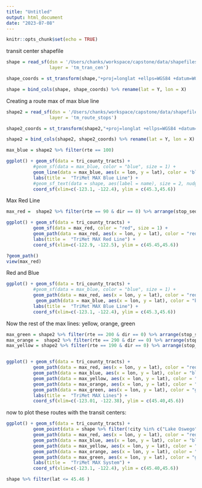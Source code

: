 ```yaml
---
title: "Untitled"
output: html_document
date: "2023-07-08"
---
```


```r
knitr::opts_chunk$set(echo = TRUE)
```

transit center shapefile
```r
shape = read_sf(dsn = '/Users/chanks/workspace/capstone/data/shapefiles/tm_tran_cen', 
                layer = 'tm_tran_cen')

shape_coords = st_transform(shape,"+proj=longlat +ellps=WGS84 +datum=WGS84") %>% st_coordinates()

shape = bind_cols(shape, shape_coords) %>% rename(lat = Y, lon = X)
```

Creating a route max of max blue line 
```r
shape2 = read_sf(dsn = '/Users/chanks/workspace/capstone/data/shapefiles/tm_route_stops', 
                layer = 'tm_route_stops')

shape2_coords = st_transform(shape2,"+proj=longlat +ellps=WGS84 +datum=WGS84") %>% st_coordinates()

shape2 = bind_cols(shape2, shape2_coords) %>% rename(lat = Y, lon = X)


```

```r
max_blue = shape2 %>% filter(rte == 100)
```

```r
ggplot() + geom_sf(data = tri_county_tracts) + 
          #geom_sf(data = max_blue, color = "blue", size = 1) + 
          geom_line(data = max_blue, aes(x = lon, y = lat), color = 'blue', size = 1 ) + 
          labs(title =  "TriMet MAX Blue Line") +
          #geom_sf_text(data = shape, aes(label = name), size = 2, nudge_y = -.0002) + 
          coord_sf(xlim=c(-123.1, -122.4), ylim = c(45.3,45.6)) 
```

Max Red Line 
```r
max_red =  shape2 %>% filter(rte == 90 & dir == 0) %>% arrange(stop_seq)

ggplot() + geom_sf(data = tri_county_tracts) + 
          geom_sf(data = max_red, color = "red", size = 1) + 
          geom_path(data = max_red, aes(x = lon, y = lat), color = "red", size = 1) + 
          labs(title =  "TriMet MAX Red Line") +
          coord_sf(xlim=c(-122.9, -122.5), ylim = c(45.45,45.6)) 

?geom_path()
view(max_red)
```

Red and Blue 
```r
ggplot() + geom_sf(data = tri_county_tracts) + 
          #geom_sf(data = max_blue, color = "blue", size = 1) + 
          geom_path(data = max_red, aes(x = lon, y = lat), color = "red", size = 1, alpha = .5) + 
           geom_path(data = max_blue, aes(x = lon, y = lat), color = "blue", size = 1, alpha = .5) +
          labs(title =  "TriMet MAX Blue Line") +
          coord_sf(xlim=c(-123.1, -122.4), ylim = c(45.3,45.6)) 
```
Now the rest of the max lines: yellow, orange, green 
```r
max_green = shape2 %>% filter(rte == 200 & dir == 0) %>% arrange(stop_seq)
max_orange =  shape2 %>% filter(rte == 290 & dir == 0) %>% arrange(stop_seq)
max_yellow = shape2 %>% filter(rte == 190 & dir == 0) %>% arrange(stop_seq)


ggplot() + geom_sf(data = tri_county_tracts) + 
          geom_path(data = max_red, aes(x = lon, y = lat), color = "red", size = 1, alpha = .5) + 
          geom_path(data = max_blue, aes(x = lon, y = lat), color = "blue", size = 1, alpha = .5) +
          geom_path(data = max_yellow, aes(x = lon, y = lat), color = "yellow", size = 1, alpha = .5) +
          geom_path(data = max_orange, aes(x = lon, y = lat), color = "orange", size = 1, alpha = .5) +
          geom_path(data = max_green, aes(x = lon, y = lat), color = "green", size = 1, alpha = .5) +
          labs(title =  "TriMet MAX Lines") +
          coord_sf(xlim=c(-123.01, -122.38), ylim = c(45.40,45.6)) 
```

now to plot these routes with the transit centers: 

```r
ggplot() + geom_sf(data = tri_county_tracts) + 
          geom_point(data = shape %>% filter(!city %in% c("Lake Oswego","Tigard", "Oregon City") & !str_detect(name, "Barbur")), aes(x = lon, y = lat), color = "black", size = 3, shape = 17 ) + 
          geom_path(data = max_red, aes(x = lon, y = lat), color = "red", size = 1, alpha = .5) + 
          geom_path(data = max_blue, aes(x = lon, y = lat), color = "blue", size = 1, alpha = .5) +
          geom_path(data = max_yellow, aes(x = lon, y = lat), color = "yellow", size = 1, alpha = .5) +
          geom_path(data = max_orange, aes(x = lon, y = lat), color = "orange", size = 1, alpha = .5) +
          geom_path(data = max_green, aes(x = lon, y = lat), color = "green", size = 1, alpha = .5) +
          labs(title =  "TriMet MAX System") +
          coord_sf(xlim=c(-123.1, -122.4), ylim = c(45.40,45.6)) 
```
```r
shape %>% filter(lat <= 45.46 )
```

